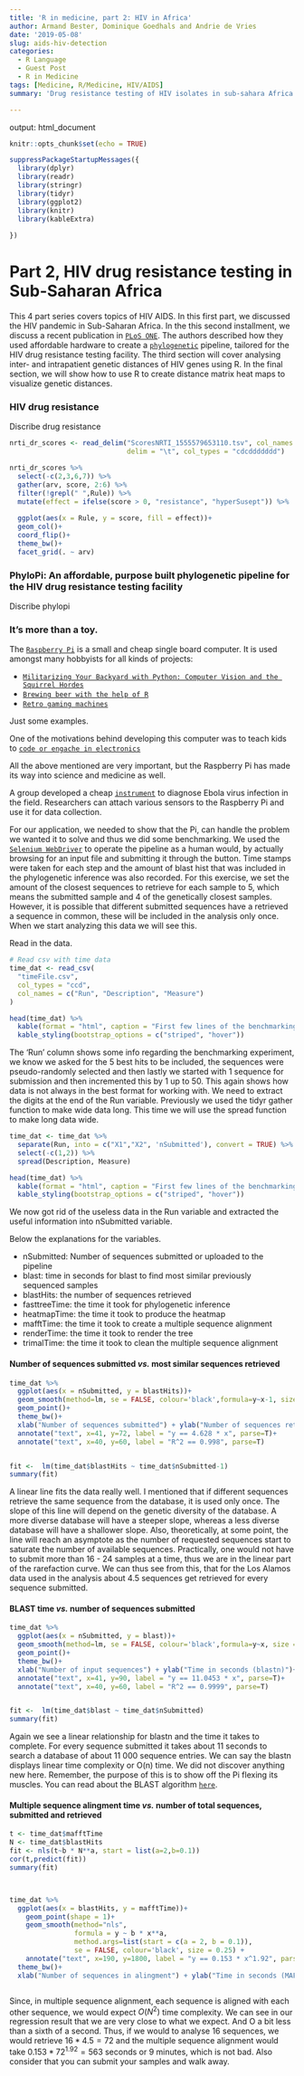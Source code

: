 ```yaml
---
title: 'R in medicine, part 2: HIV in Africa'
author: Armand Bester, Dominique Goedhals and Andrie de Vries
date: '2019-05-08'
slug: aids-hiv-detection
categories:
  - R Language
  - Guest Post
  - R in Medicine
tags: [Medicine, R/Medicine, HIV/AIDS]
summary: 'Drug resistance testing of HIV isolates in sub-sahara Africa'

---
```




output: html_document

```r
knitr::opts_chunk$set(echo = TRUE)
```


```r
suppressPackageStartupMessages({
  library(dplyr)
  library(readr)
  library(stringr)
  library(tidyr)
  library(ggplot2)
  library(knitr)
  library(kableExtra)
  
})
```



# Part 2, HIV drug resistance testing in Sub-Saharan Africa

This 4 part series covers topics of HIV AIDS.  In this first part, we discussed the HIV pandemic in Sub-Saharan Africa.  In the this second installment, we discuss a recent publication in [`PLoS ONE`](https://journals.plos.org/plosone/article?id=10.1371/journal.pone.0213241).  The authors described how they used affordable hardware to create a [`phylogenetic`](https://en.wikipedia.org/wiki/Phylogenetics) pipeline, tailored for the HIV drug resistance testing facility.  The third section will cover analysing inter- and intrapatient genetic distances of HIV genes using R.  In the final section, we will show how to use R to create distance matrix heat maps to visualize genetic distances. 

### HIV drug resistance

Discribe drug resistance



```r
nrti_dr_scores <- read_delim("ScoresNRTI_1555579653110.tsv", col_names = TRUE, 
                             delim = "\t", col_types = "cdcddddddd")

nrti_dr_scores %>% 
  select(-c(2,3,6,7)) %>% 
  gather(arv, score, 2:6) %>% 
  filter(!grepl(" ",Rule)) %>% 
  mutate(effect = ifelse(score > 0, "resistance", "hyperSusept")) %>% 
  
  ggplot(aes(x = Rule, y = score, fill = effect))+
  geom_col()+
  coord_flip()+
  theme_bw()+
  facet_grid(. ~ arv)

```



### PhyloPi: An affordable, purpose built phylogenetic pipeline for the HIV drug resistance testing facility

Discribe phylopi



### It's more than a toy.


The [`Raspberry Pi`](https://www.raspberrypi.org/) is a small and cheap single board computer.  It is used amongst many hobbyists for all kinds of projects:

- [`Militarizing Your Backyard with Python: Computer Vision and the Squirrel Hordes`](https://pyvideo.org/pycon-us-2012/militarizing-your-backyard-with-python-computer.html)
- [`Brewing beer with the help of R`](https://hackaday.com/2013/01/20/raspberry-pi-and-r/)
- [`Retro gaming machines`](https://retropie.org.uk/)

Just some examples.  

One of the motivations behind developing this computer was to teach kids to [`code or engache in electronics`](http://blog.sparkfuneducation.com/teaching-coding-to-kids-using-raspberry-pi-3-and-scratch)

All the above mentioned are very important, but the Raspberry Pi has made its way into science and medicine as well.

A group developed a cheap [`instrument`](https://pubs.rsc.org/en/content/articlehtml/2017/sc/c7sc03281a) to diagnose Ebola virus infection in the field.  Researchers can attach various sensors to the Raspberry Pi and use it for data collection.

For our application, we needed to show that the Pi, can handle the problem we wanted it to solve and thus we did some benchmarking. We used the [`Selenium WebDriver`](https://www.seleniumhq.org/) to operate the pipeline as a human would, by actually browsing for an input file and submitting it through the button.  Time stamps were taken for each step and the amount of blast hist that was included in the phylogenetic inference was also recorded.  For this exercise, we set the amount of the closest sequences to retrieve for each sample to 5, which means the submitted sample and 4 of the genetically closest samples.  However, it is possible that different submitted sequences have a retrieved a sequence in common, these will be included in the analysis only once. When we start analyzing this data we will see this.





Read in the data.

```r
# Read csv with time data
time_dat <- read_csv(
  "timeFile.csv", 
  col_types = "ccd",
  col_names = c("Run", "Description", "Measure")
)

head(time_dat) %>% 
  kable(format = "html", caption = "First few lines of the benchmarking data.") %>% 
  kable_styling(bootstrap_options = c("striped", "hover"))
```

The 'Run' column shows some info regarding the benchmarking experiment, we know we asked for the 5 best hits to be included, the sequences were pseudo-randomly selected and then lastly we started with 1 sequence for submission and then incremented this by 1 up to 50.  This again shows how data is not always in the best format for working with.  We need to extract the digits at the end of the Run variable.  Previously we used the tidyr gather function to make wide data long.  This time we will use the spread function to make long data wide.

```r
time_dat <- time_dat %>% 
  separate(Run, into = c("X1","X2", 'nSubmitted'), convert = TRUE) %>% 
  select(-c(1,2)) %>% 
  spread(Description, Measure)

head(time_dat) %>% 
  kable(format = "html", caption = "First few lines of the benchmarking data after some cleaning.") %>% 
  kable_styling(bootstrap_options = c("striped", "hover"))

```

We now got rid of the useless data in the Run variable and extracted the useful information into nSubmitted variable.

Below the explanations for the variables.

- nSubmitted: Number of sequences submitted or uploaded to the pipeline
- blast: time in seconds for blast to find most similar previously sequenced samples
- blastHits: the number of sequences retrieved
- fasttreeTime: the time it took for phylogenetic inference
- heatmapTime: the time it took to produce the heatmap
- mafftTime: the time it took to create a multiple sequence alignment
- renderTime: the time it took to render the tree
- trimalTime: the time it took to clean the multiple sequence alignment



#### Number of sequences submitted  *vs.* most similar sequences retrieved

```r
time_dat %>% 
  ggplot(aes(x = nSubmitted, y = blastHits))+
  geom_smooth(method=lm, se = FALSE, colour='black',formula=y~x-1, size = 0.25)+
  geom_point()+
  theme_bw()+
  xlab("Number of sequences submitted") + ylab("Number of sequences retrieved using blastn")+
  annotate("text", x=41, y=72, label = "y == 4.628 * x", parse=T)+
  annotate("text", x=40, y=60, label = "R^2 == 0.998", parse=T)


fit <-  lm(time_dat$blastHits ~ time_dat$nSubmitted-1)
summary(fit)
```

A linear line fits the data really well.  I mentioned that if different sequences retrieve the same sequence from the database, it is used only once.  The slope of this line will depend on the genetic diversity of the database.  A more diverse database will have a steeper slope, whereas a less diverse database will have a shallower slope.  Also, theoretically, at some point, the line will reach an asymptote as the number of requested sequences start to saturate the number of available sequences.  Practically, one would not have to submit more than 16 - 24 samples at a time, thus we are in the linear part of the rarefaction curve.  We can thus see from this, that for the Los Alamos data used in the analysis about 4.5 sequences get retrieved for every sequence submitted.  


#### BLAST time *vs.* number of sequences submitted

```r
time_dat %>% 
  ggplot(aes(x = nSubmitted, y = blast))+
  geom_smooth(method=lm, se = FALSE, colour='black',formula=y~x, size = 0.25)+
  geom_point()+
  theme_bw()+
  xlab("Number of input sequences") + ylab("Time in seconds (blastn)")+
  annotate("text", x=41, y=90, label = "y == 11.0453 * x", parse=T)+
  annotate("text", x=40, y=60, label = "R^2 == 0.9999", parse=T)


fit <-  lm(time_dat$blast ~ time_dat$nSubmitted)
summary(fit)
```


Again we see a linear relationship for blastn and the time it takes to complete.  For every sequence submitted it takes about 11 seconds to search a database of about 11 000 sequence entries.  We can say the blastn displays linear time complexity or O(n) time.  We did not discover anything new here. Remember, the purpose of this is to show off the Pi flexing its muscles.  You can read about the BLAST algorithm [`here`](https://www.ncbi.nlm.nih.gov/pubmed/2231712).  


#### Multiple sequence alingment time *vs.* number of total sequences, submitted and retrieved

```r

t <- time_dat$mafftTime
N <- time_dat$blastHits
fit <- nls(t~b * N**a, start = list(a=2,b=0.1))
cor(t,predict(fit))
summary(fit)



time_dat %>% 
  ggplot(aes(x = blastHits, y = mafftTime))+
    geom_point(shape = 1)+
    geom_smooth(method="nls",
                formula = y ~ b * x**a, 
                method.args=list(start = c(a = 2, b = 0.1)), 
                se = FALSE, colour='black', size = 0.25) +
    annotate("text", x=190, y=1800, label = "y == 0.153 * x^1.92", parse=T)+
  theme_bw()+
  xlab("Number of sequences in alingment") + ylab("Time in seconds (MAFFT)")



```



Since, in multiple sequence alignment, each sequence is aligned with each other sequence, we would expect $O(N^2)$ time complexity.  We can see in our regression result that we are very close to what we expect.  And O a bit less than a sixth of a second.  Thus, if we would to analyse 16 sequences, we would retrieve $16 * 4.5 = 72$ and the multiple sequence alignment would take $0.153 * 72^{1.92} = 563$ seconds or 9 minutes, which is not bad.  Also consider that you can submit your samples and walk away.






















